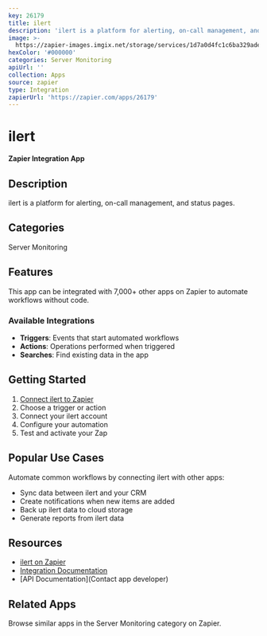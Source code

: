 ```yaml
---
key: 26179
title: ilert
description: 'ilert is a platform for alerting, on-call management, and status pages.'
image: >-
  https://zapier-images.imgix.net/storage/services/1d7a0d4fc1c6ba329ade2de9c1e69cf8.png?auto=format%2Ccompress&ixlib=python-3.0.0&q=50
hexColor: '#000000'
categories: Server Monitoring
apiUrl: ''
collection: Apps
source: zapier
type: Integration
zapierUrl: 'https://zapier.com/apps/26179'
---
```

# ilert

**Zapier Integration App**

## Description

ilert is a platform for alerting, on-call management, and status pages.

## Categories

Server Monitoring

## Features

This app can be integrated with 7,000+ other apps on Zapier to automate workflows without code.

### Available Integrations

- **Triggers**: Events that start automated workflows
- **Actions**: Operations performed when triggered
- **Searches**: Find existing data in the app

## Getting Started

1. [Connect ilert to Zapier](https://zapier.com/apps/26179)
2. Choose a trigger or action
3. Connect your ilert account
4. Configure your automation
5. Test and activate your Zap

## Popular Use Cases

Automate common workflows by connecting ilert with other apps:

- Sync data between ilert and your CRM
- Create notifications when new items are added
- Back up ilert data to cloud storage
- Generate reports from ilert data

## Resources

- [ilert on Zapier](https://zapier.com/apps/26179)
- [Integration Documentation](https://zapier.com/apps/26179/integrations)
- [API Documentation](Contact app developer)

## Related Apps

Browse similar apps in the Server Monitoring category on Zapier.
